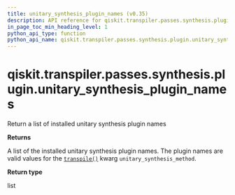 ```yaml
---
title: unitary_synthesis_plugin_names (v0.35)
description: API reference for qiskit.transpiler.passes.synthesis.plugin.unitary_synthesis_plugin_names in qiskit v0.35
in_page_toc_min_heading_level: 1
python_api_type: function
python_api_name: qiskit.transpiler.passes.synthesis.plugin.unitary_synthesis_plugin_names
---
```


<span id="qiskit-transpiler-passes-synthesis-plugin-unitary-synthesis-plugin-names" />

# qiskit.transpiler.passes.synthesis.plugin.unitary\_synthesis\_plugin\_names

<Function id="qiskit.transpiler.passes.synthesis.plugin.unitary_synthesis_plugin_names" isDedicatedPage={true} github="https://github.com/qiskit/qiskit/tree/stable/0.20/qiskit/transpiler/passes/synthesis/plugin.py" signature="unitary_synthesis_plugin_names()">
  Return a list of installed unitary synthesis plugin names

  **Returns**

  A list of the installed unitary synthesis plugin names. The plugin names are valid values for the [`transpile()`](qiskit.compiler.transpile "qiskit.compiler.transpile") kwarg `unitary_synthesis_method`.

  **Return type**

  list
</Function>

